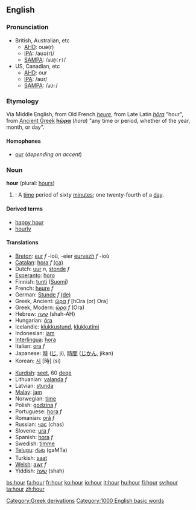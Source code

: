 ==English==

{{rank|thousand|looking|John|366|hour|air|reason|feel}}

===Pronunciation===
*British, Australian, etc
**[[w:AHD|AHD]]: ouə(r)
**[[w:IPA|IPA]]: /aʊə(r)/
**[[w:SAMPA|SAMPA]]: /<tt>aU@(r)</tt>/
*US, Canadian, etc
**[[w:AHD|AHD]]: our
**[[w:IPA|IPA]]: /aʊr/
**[[w:SAMPA|SAMPA]]: /<tt>aUr</tt>/
===Etymology===
[[Category:Greek derivations]]
Via Middle English, from Old French ''[[heure]]'', from Late Latin ''[[hōra]]'' "hour", from 
[[Ancient Greek]] '''[[hώρα]]''' (''hora'') "any time or period, whether of the year, month, or day".
====Homophones====
*[[our]] (''depending on accent'')

===Noun===
'''hour''' (plural: [[hours]])
#{{time}}: A [[time]] period of sixty [[minute]]s; one twenty-fourth of a [[day]].

====Derived terms====
*[[happy hour]]
*[[hourly]]

====Translations====
{{top}}
*[[Breton]]: [[eur]] ''f'' -ioù, -eier [[eurvezh]] ''f'' -ioù
*[[Catalan]]: [[hora]] ''f'' [[:ca:hora|(ca)]] 
*Dutch: [[uur]] ''n'', [[stonde]] ''f''
*[[Esperanto]]: [[horo]]
*Finnish: [[tunti]] ([[:fi:tunti|Suomi]])
*French: [[heure]] ''f''
*German: [[Stunde]] ''f'' [[:de:Stunde|(de)]]
*Greek, Ancient: [[ὥρα]] ''f'' [hOra (or) Ora]
*Greek, Modern: [[ώρα]] ''f'' (Ora)
*Hebrew: [[שעה]] (shah-AH)
*Hungarian: [[óra]]
*Icelandic: [[klukkustund]], [[klukkutími]]
*Indonesian: [[jam]]
*[[Interlingua]]: [[hora]]
*Italian: [[ora]] ''f''
*Japanese: [[時]] ([[じ]], ji), [[時間]] ([[じかん]], jikan)
*Korean: [[시]] [時] (si)
{{mid}}
*[[Kurdish]]: [[seet]], 60 [[deqe]]
*Lithuanian: [[valanda]] ''f''
*Latvian: [[stunda]] {{f}}
*[[Malay]]: [[jam]]
*Norwegian: [[time]]
*Polish: [[godzina]] ''f''
*Portuguese: [[hora]] ''f''
*Romanian: [[oră]] ''f''
*Russian: [[час]] (chas)
*Slovene: [[ura]] ''f''
*Spanish: [[hora]] ''f''
*Swedish: [[timme]]
*[[Telugu]]: [[గంట]] (gaMTa)
*Turkish: [[saat]]
*[[Welsh]]: [[awr]] ''f''
*Yiddish: [[שעה]] (shah)
{{bottom}}

[[Category:1000 English basic words]]

[[bs:hour]]
[[fa:hour]]
[[fr:hour]]
[[ko:hour]]
[[io:hour]]
[[it:hour]]
[[hu:hour]]
[[fi:hour]]
[[sv:hour]]
[[ta:hour]]
[[zh:hour]]